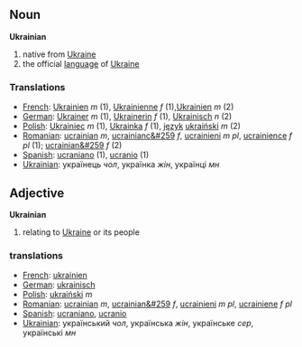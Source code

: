 == Noun ==
'''Ukrainian'''

# native from [[Ukraine]]
# the official [[language]] of [[Ukraine]]

=== Translations ===
*[[French]]: [[Ukrainien]] ''m'' (1), [[Ukrainienne]] ''f'' (1),[[Ukrainien]] ''m'' (2)
*[[German]]: [[Ukrainer]] ''m'' (1), [[Ukrainerin]] ''f'' (1), [[Ukrainisch]] ''n'' (2)
*[[Polish]]: [[Ukrainiec]] ''m'' (1), [[Ukrainka]] ''f'' (1), [[język]] [[ukraiński]] ''m'' (2)
*[[Romanian]]: [[ucrainian]] ''m'', [[ucrainianc&#259]] ''f'', [[ucrainieni]] ''m pl'', [[ucrainience]] ''f pl'' (1); [[ucrainian&#259]] ''f'' (2)
*[[Spanish]]: [[ucraniano]] (1), [[ucranio]] (1)
*[[Ukrainian]]: українець ''чол'', українка ''жін'', українці ''мн''


== Adjective ==
'''Ukrainian'''

# relating to [[Ukraine]] or its people

=== translations ===
*[[French]]: [[ukrainien]]
*[[German]]: [[ukrainisch]]
*[[Polish]]: [[ukraiński]] ''m''
*[[Romanian]]: [[ucrainian]] ''m'', [[ucrainian&#259]] ''f'', [[ucrainieni]] ''m pl'', [[ucrainiene]] ''f pl''
*[[Spanish]]: [[ucraniano]], [[ucranio]]
*[[Ukrainian]]: український ''чол'', українська ''жін'', українське ''сер'', українські ''мн''